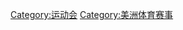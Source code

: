 {{Catnav|頁面分類|...|文化|体育|美洲體育}}

{{catmore}}
{{Commonscat|Pan American Games}}

[[Category:运动会|Category:运动会]]
[[Category:美洲体育赛事|Category:美洲体育赛事]]
